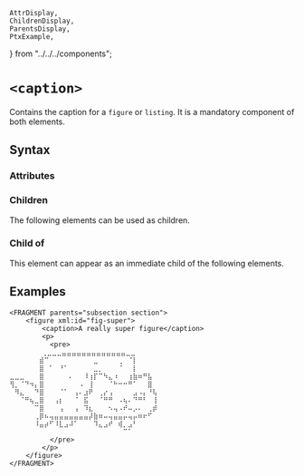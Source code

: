     AttrDisplay,
    ChildrenDisplay,
    ParentsDisplay,
    PtxExample,
} from "../../../components";

# `<caption>`

Contains the caption for a `figure` or `listing`.
It is a mandatory component of both elements. 

## Syntax

### Attributes

<AttrDisplay name="caption" />

### Children

The following elements can be used as children.

<ChildrenDisplay name="caption" />

### Child of

This element can appear as an immediate child of the following elements.

<ParentsDisplay name="caption" />

## Examples
```ptx-example
<FRAGMENT parents="subsection section">
    <figure xml:id="fig-super">
        <caption>A really super figure</caption>
        <p>
          <pre>
        ⢀⣀⣀⣀⣤⣤⣤⣤⣤⣤⣤⣤⣤⣤⣤⣤⣤⣀⣀⠀⠀⠀⠀⠀
⠀⠀⠀⠀⠀⠀⣾⠉⠀⠀⠀⠀⠀⠀⠀⠀⠀⣀⠀⠀⠀⠀⢀⠀⠈⡇⠀⠀⠀⠀
⠀⠀⠀⠀⠀⠀⣿⠀⠁⠀⠘⠁⠀⠀⠀⠀⠀⣀⡀⠀⠀⠀⠈⠀⠀⡇⠀⠀⠀⠀
⣀⣀⣀⠀⠀⠀⣿⠀⠀⠀⠀⠀⠄⠀⠀⠸⢰⡏⠉⠳⣄⠰⠀⠀⢰⣷⠶⠛⣧⠀
⢻⡀⠈⠙⠲⡄⣿⠀⠀⠀⠀⠀⠀⠀⠠⠀⢸⠀⠀⠀⠈⠓⠒⠒⠛⠁⠀⠀⣿⠀
⠀⠻⣄⠀⠀⠙⣿⠀⠀⠀⠈⠁⠀⢠⠄⣰⠟⠀⢀⡔⢠⠀⠀⠀⠀⣠⠠⡄⠘⢧
⠀⠀⠈⠛⢦⣀⣿⠀⠀⢠⡆⠀⠀⠈⠀⣯⠀⠀⠈⠛⠛⠀⠠⢦⠄⠙⠛⠃⠀⢸
⠀⠀⠀⠀⠀⠉⣿⠀⠀⠀⢠⠀⠀⢠⠀⠹⣆⠀⠀⠀⠢⢤⠠⠞⠤⡠⠄⠀⢀⡾
⠀⠀⠀⠀⠀⢀⡿⠦⢤⣤⣤⣤⣤⣤⣤⣤⡼⣷⠶⠤⢤⣤⣤⡤⢤⡤⠶⠖⠋⠀
⠀⠀⠀⠀⠀⠸⣤⡴⠋⠸⣇⣠⠼⠁⠀⠀⠀⠹⣄⣠⠞⠀⢾⡀⣠⠃⠀⠀⠀⠀
⠀⠀⠀⠀⠀⠀⠀⠀⠀⠀⠀⠀⠀⠀⠀⠀⠀⠀⠀⠀⠀⠀⠀⠉⠁⠀⠀⠀⠀⠀
          </pre>
        </p>
    </figure>
</FRAGMENT>
```